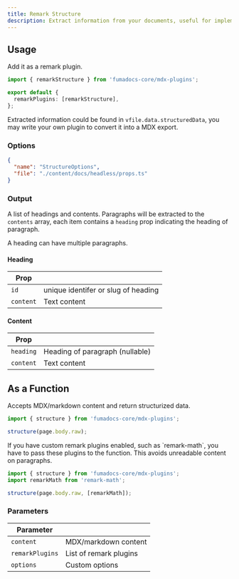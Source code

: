 ```yaml
---
title: Remark Structure
description: Extract information from your documents, useful for implementing document search
---
```


## Usage

Add it as a remark plugin.

```ts
import { remarkStructure } from 'fumadocs-core/mdx-plugins';

export default {
  remarkPlugins: [remarkStructure],
};
```

Extracted information could be found in `vfile.data.structuredData`, you may
write your own plugin to convert it into a MDX export.

### Options

```json doc-gen:typescript
{
  "name": "StructureOptions",
  "file": "./content/docs/headless/props.ts"
}
```

### Output

A list of headings and contents. Paragraphs will be extracted to the `contents`
array, each item contains a `heading` prop indicating the heading of paragraph.

<Callout title="Note">A heading can have multiple paragraphs.</Callout>

#### Heading

| Prop      |                                     |
| --------- | ----------------------------------- |
| `id`      | unique identifer or slug of heading |
| `content` | Text content                        |

#### Content

| Prop      |                                 |
| --------- | ------------------------------- |
| `heading` | Heading of paragraph (nullable) |
| `content` | Text content                    |

## As a Function

Accepts MDX/markdown content and return structurized data.

```ts
import { structure } from 'fumadocs-core/mdx-plugins';

structure(page.body.raw);
```

<Callout title="Tip" className="mt-4">
If you have custom remark plugins enabled, such as
`remark-math`, you have to pass these plugins to the function. This avoids unreadable content on paragraphs.

```ts
import { structure } from 'fumadocs-core/mdx-plugins';
import remarkMath from 'remark-math';

structure(page.body.raw, [remarkMath]);
```

</Callout>

### Parameters

| Parameter       |                        |
| --------------- | ---------------------- |
| `content`       | MDX/markdown content   |
| `remarkPlugins` | List of remark plugins |
| `options`       | Custom options         |
